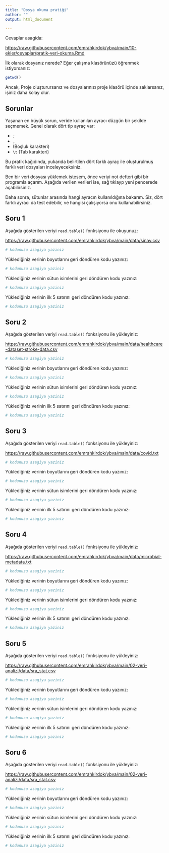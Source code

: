 ```yaml
---
title: "Dosya okuma pratiği"
author: ""
output: html_document

---
```


Cevaplar asagida:

[https://raw.githubusercontent.com/emrahkirdok/ybva/main/10-ekler/cevaplar/pratik-veri-okuma.Rmd](https://raw.githubusercontent.com/emrahkirdok/ybva/main/10-ekler/pratikler/cevaplar/pratik-veri-okuma.Rmd)

İlk olarak dosyanız nerede? Eğer çalışma klasörünüzü öğrenmek istiyorsanız:

```r
getwd()
```

Ancak, Proje oluşturursanız ve dosyalarınızı proje klasörü içinde saklarsanız, işiniz daha kolay olur.

## Sorunlar

Yaşanan en büyük sorun, veride kullanılan ayracı düzgün bir şekilde seçmemek. Genel olarak dört tip ayraç var:

- `;`
- `,`
- ` ` (Boşluk karakteri)
- `\t` (Tab karakteri)

Bu pratik kağıdında, yukarıda belirtilen dört farklı ayraç ile oluşturulmuş farklı veri dosyaları inceleyeceksiniz.

Ben bir veri dosyası yüklemek istesem, önce veriyi not defteri gibi bir programla açarım. Aşağıda verilen verileri ise, sağ tıklayp yeni pencerede açabilirsiniz.

Daha sonra, sütunlar arasında hangi ayracın kullanıldığına bakarım. Siz, dört farklı ayracı da test edebilir, ve hangisi çalışıyorsa onu kullanabilirsiniz.

## Soru 1

Aşağıda gösterilen veriyi `read.table()` fonksiyonu ile okuyunuz:

[https://raw.githubusercontent.com/emrahkirdok/ybva/main/data/sinav.csv](https://raw.githubusercontent.com/emrahkirdok/ybva/main/data/sinav.csv)

```r
# kodunuzu asagiya yaziniz

```

Yüklediğiniz verinin boyutlarını geri döndüren kodu yazınız:

```r
# kodunuzu asagiya yaziniz

```

Yüklediğiniz verinin sütun isimlerini geri döndüren kodu yazınız:

```r
# kodunuzu asagiya yaziniz

```

Yüklediğiniz verinin ilk 5 satırını geri döndüren kodu yazınız:

```r
# kodunuzu asagiya yaziniz

```

## Soru 2

Aşağıda gösterilen veriyi `read.table()` fonksiyonu ile yükleyiniz:

[https://raw.githubusercontent.com/emrahkirdok/ybva/main/data/healthcare-dataset-stroke-data.csv](https://raw.githubusercontent.com/emrahkirdok/ybva/main/data/healthcare-dataset-stroke-data.csv)

```r
# kodunuzu asagiya yaziniz

```

Yüklediğiniz verinin boyutlarını geri döndüren kodu yazınız:

```r
# kodunuzu asagiya yaziniz

```

Yüklediğiniz verinin sütun isimlerini geri döndüren kodu yazınız:

```r
# kodunuzu asagiya yaziniz

```

Yüklediğiniz verinin ilk 5 satırını geri döndüren kodu yazınız:

```r
# kodunuzu asagiya yaziniz

```

## Soru 3

Aşağıda gösterilen veriyi `read.table()` fonksiyonu ile yükleyiniz:

[https://raw.githubusercontent.com/emrahkirdok/ybva/main/data/covid.txt](https://raw.githubusercontent.com/emrahkirdok/ybva/main/data/covid.txt)

```r
# kodunuzu asagiya yaziniz

```

Yüklediğiniz verinin boyutlarını geri döndüren kodu yazınız:

```r
# kodunuzu asagiya yaziniz

```

Yüklediğiniz verinin sütun isimlerini geri döndüren kodu yazınız:

```r
# kodunuzu asagiya yaziniz

```

Yüklediğiniz verinin ilk 5 satırını geri döndüren kodu yazınız:

```r
# kodunuzu asagiya yaziniz

```

## Soru 4

Aşağıda gösterilen veriyi `read.table()` fonksiyonu ile yükleyiniz:

[https://raw.githubusercontent.com/emrahkirdok/ybva/main/data/microbial-metadata.txt](https://raw.githubusercontent.com/emrahkirdok/ybva/main/data/microbial-metadata.txt)

```r
# kodunuzu asagiya yaziniz

```

Yüklediğiniz verinin boyutlarını geri döndüren kodu yazınız:

```r
# kodunuzu asagiya yaziniz

```

Yüklediğiniz verinin sütun isimlerini geri döndüren kodu yazınız:

```r
# kodunuzu asagiya yaziniz

```

Yüklediğiniz verinin ilk 5 satırını geri döndüren kodu yazınız:

```r
# kodunuzu asagiya yaziniz

```

## Soru 5

Aşağıda gösterilen veriyi `read.table()` fonksiyonu ile yükleyiniz:

[https://raw.githubusercontent.com/emrahkirdok/ybva/main/02-veri-analizi/data/sra_stat.csv](https://raw.githubusercontent.com/emrahkirdok/ybva/main/02-veri-analizi/data/sra_stat.csv)

```r
# kodunuzu asagiya yaziniz

```

Yüklediğiniz verinin boyutlarını geri döndüren kodu yazınız:

```r
# kodunuzu asagiya yaziniz

```

Yüklediğiniz verinin sütun isimlerini geri döndüren kodu yazınız:

```r
# kodunuzu asagiya yaziniz

```


Yüklediğiniz verinin ilk 5 satırını geri döndüren kodu yazınız:

```r
# kodunuzu asagiya yaziniz

```

## Soru 6

Aşağıda gösterilen veriyi `read.table()` fonksiyonu ile yükleyiniz:

[https://raw.githubusercontent.com/emrahkirdok/ybva/main/02-veri-analizi/data/sra_stat.csv](https://raw.githubusercontent.com/emrahkirdok/ybva/main/02-veri-analizi/data/sra_stat.csv)

```r
# kodunuzu asagiya yaziniz

```

Yüklediğiniz verinin boyutlarını geri döndüren kodu yazınız:

```r
# kodunuzu asagiya yaziniz

```

Yüklediğiniz verinin sütun isimlerini geri döndüren kodu yazınız:

```r
# kodunuzu asagiya yaziniz

```


Yüklediğiniz verinin ilk 5 satırını geri döndüren kodu yazınız:

```r
# kodunuzu asagiya yaziniz

```
